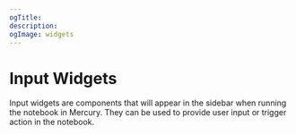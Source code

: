 ```yaml
---
ogTitle:
description:
ogImage: widgets
---
```


# Input Widgets


Input widgets are components that will appear in the sidebar when running the notebook in Mercury. They can be used to provide user input or trigger action in the notebook.

<Cards>
  <Card icon={appIcon} title="App" href="/docs/input-widgets/app"/>
  <Card icon={buttonIcon} title="Button" href="/docs/input-widgets/button"/>
  <Card icon={checkboxIcon} title="Checkbox" href="/docs/input-widgets/checkbox"/>
  <Card icon={fileIcon} title="File" href="/docs/input-widgets/file"/>
  <Card icon={multiselectIcon} title="MultiSelect" href="/docs/input-widgets/select"/>
  <Card icon={numericIcon} title="Numeric" href="/docs/input-widgets/numeric"/>
  <Card icon={rangeIcon} title="Range" href="/docs/input-widgets/range"/>
  <Card icon={selectIcon} title="Select" href="/docs/input-widgets/select"/>
  <Card icon={sliderIcon} title="Slider" href="/docs/input-widgets/slider"/>
  <Card icon={textIcon} title="Text" href="/docs/input-widgets/text"/>
</Cards>

